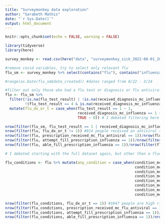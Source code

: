 ```yaml
---
title: "Surveymonkey data exploration"
author: "Sarabeth Mathis"
date: "`r Sys.Date()`"
output: html_document
---
```


```r
knitr::opts_chunk$set(echo = FALSE, warning = FALSE)

library(tidyverse)
library(here)

survey_monkey <- read.csv(here("data", "surveymonkey_sick_2022-08-01_2024-03-31.csv"))
```

```r

#remove covid variables, try to select only relevant flu
flu_sm <- survey_monkey %>% select(contains("flu"), contains("influenza"), contains("ST"), contains("age"), contains("date"), contains("professional"), contains("cold"), contains("testing"), contains("symptom"), contains("condition"), contains("antiviral"), -contains("covid"),  -contains("c19"))

#range(as.Date(flu_sm$date_created)) #dates ranged from 8/22 - 3/24

#filter out only those who had a flu test or diagnosis or flu antiviral prescription, and did not have "no answer" for tested for flu with na for flu diagnosis and na for prescription received 
flu <- flu_sm %>% 
  filter(!is.na(flu_test_result) | !is.na(received_diagnosis_mc_influenza), flu_test_result != 2 | received_diagnosis_mc_influenza != 0 | prescription_received_mc_flu_antiviral!= 0, 
         !(flu_test_result == 4 & is.na(received_diagnosis_mc_influenza) & is.na(prescription_received_mc_flu_antiviral))) %>% 
  mutate(flu_dx_or_t = case_when(flu_test_result == 1 ~ 1, 
                                 received_diagnosis_mc_influenza == 1 ~ 1, 
                                 TRUE ~ 0)) # I debated filtering here for +dx or +test, but some people were waiting on a test, others tested negative but still had +rx

nrow(filter(flu_sm, flu_test_result == 1 | received_diagnosis_mc_influenza == 1))/nrow(flu_sm) #1.7% of people in this dataset had a flu dx or + test
nrow(filter(flu, flu_dx_or_t != 1)) #814 people received an antiviral rx w/o +flu dx or +test
nrow(filter(flu, prescription_received_mc_flu_antiviral == 1))/nrow(flu) #36% of people in this dataset received an antiviral rx, regardless of test or dx
nrow(filter(flu, attempt_fill_prescription_influenza == 1))/nrow(filter(flu, prescription_received_mc_flu_antiviral == 1)) #57% of those who received  rx attempted to get it filled
nrow(filter(flu, able_fill_prescription_influenza == 1))/nrow(filter(flu, attempt_fill_prescription_influenza == 1)) #79% of those who attempted to fill rx were able to get it filled
```


```r

# I debated starting with the full dataset again, but other than a fludx or test 

flu_conditions <- flu %>% mutate(any_condition = case_when(condition_mc_asthma == 1 ~ 1,
                                                           condition_mc_cancer_last_year == 1 ~ 1, 
                                                           condition_mc_diabetes == 1 ~ 1,
                                                           condition_mc_heart_disease == 1 ~ 1,
                                                           condition_mc_immunosuppressive == 1 ~ 1, 
                                                           condition_mc_kidney_disease == 1 ~ 1, 
                                                           condition_mc_lung_disease  == 1 ~ 1,
                                                           condition_mc_obesity == 1 ~ 1)) %>% filter(any_condition == 1 | age >=65)

nrow(filter(flu_conditions, flu_dx_or_t == 1)) #1047 people are high risk (including age >=65), #735 had a flu dx or +test
nrow(filter(flu_conditions, prescription_received_mc_flu_antiviral == 1))/nrow(filter(flu_conditions, flu_dx_or_t == 1)) # 64% w/+dx or +test received antiviral 
nrow(filter(flu_conditions, attempt_fill_prescription_influenza == 1))/nrow(filter(flu_conditions, prescription_received_mc_flu_antiviral == 1))  #57% attempted to fill rx
nrow(filter(flu_conditions, able_fill_prescription_influenza == 1))/nrow(filter(flu_conditions, attempt_fill_prescription_influenza == 1)) #79% of those who attempted to fill rx were able to get it filled




```
